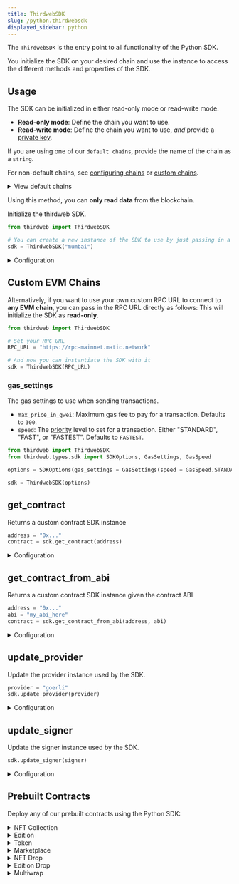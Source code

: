 ```yaml
---
title: ThirdwebSDK
slug: /python.thirdwebsdk
displayed_sidebar: python
---
```


The `ThirdwebSDK` is the entry point to all functionality of the Python SDK.

You initialize the SDK on your desired chain and use the instance to access the different methods and properties of the SDK.

## Usage

The SDK can be initialized in either read-only mode or read-write mode.

- **Read-only mode**: Define the chain you want to use.
- **Read-write mode**: Define the chain you want to use, _and_ provide a
  [private key](/sdk.thirdwebsdk.fromprivatekey).

If you are using one of our <code>default chains</code>, provide the name of the chain as a `string`.

For non-default chains, see [configuring chains](#chain-required) or [custom chains](#custom-evm-chains).

<details>
  <summary>View default chains</summary>
  <div>
    <ul>
      <li>
        <b>Ethereum</b>: <code>"ethereum"</code>
      </li>
      <li>
        <b>Goerli</b>: <code>"goerli"</code>
      </li>
      <li>
        <b>Rinkeby</b>: <code>"rinkeby"</code>
      </li>
      <li>
        <b>Polygon</b>: <code>"polygon"</code>
      </li>
      <li>
        <b>Mumbai</b>: <code>"mumbai"</code>
      </li>
      <li>
        <b>Arbitrum One</b>: <code>"arbitrum"</code>
      </li>
      <li>
        <b>Fantom Opera</b>: <code>"fantom"</code>
      </li>
      <li>
        <b>Localhost</b>: <code>"localhost"</code>
      </li>
    </ul>
  </div>
</details>

Using this method, you can **only read data** from the blockchain. 

Initialize the thirdweb SDK.

```python
from thirdweb import ThirdwebSDK

# You can create a new instance of the SDK to use by just passing in a network name
sdk = ThirdwebSDK("mumbai")
```

<details>
<summary>Configuration</summary>
<div>

#### provider

The web3 provider instance to use for getting on-chain data. Must be of type `str`.

#### signer (optional)

A `LocalAccount` object representing the signer to use for sending transactions

#### options (optional)

optional SDK configuration options. Must be an object of type `SDKOption`

```python
class SDKOptions(object):
    """
    Optional settings to configure the SDK
    :param read_only_settings: optional read-only RPC settings
    :param gas_settings: gas settings
    """

    read_only_settings: Optional[ReadOnlySettings] = None
    gas_settings: GasSettings = GasSettings()

class ReadOnlySettings(object):
    """
    The read-only RPC settings for the SDK.
    :param rpc_url: URL of the RPC
    :param chain_id: optional chain ID to use for the RPC
    """

    rpc_url: str = ""
    chain_id: Optional[ChainId] = None

class GasSettings(object):
    """
    The gas settings for the SDK.
    :param max_price_in_gwei: maximum gas price in gwei, defaults to 300
    :param speed: gas speed to use, defaults to "fastest"
    """

    max_price_in_gwei: int = 300
    speed: GasSpeed = GasSpeed.FASTEST

class GasSpeed(Enum):
    STANDARD = "standard"
    FAST = "fast"
    FASTEST = "fastest"
```

#### storage (optional)

The IPFS storage instance, a `LocalAccount` object, to use for storing data

</div>
</details>

## Custom EVM Chains

Alternatively, if you want to use your own custom RPC URL to connect to **any EVM chain**, you can pass in the RPC URL directly as follows:
This will initialize the SDK as **read-only**.

```python
from thirdweb import ThirdwebSDK

# Set your RPC_URL
RPC_URL = "https://rpc-mainnet.matic.network"

# And now you can instantiate the SDK with it
sdk = ThirdwebSDK(RPC_URL)
```

### gas_settings

The gas settings to use when sending transactions.

- `max_price_in_gwei`: Maximum gas fee to pay for a transaction. Defaults to `300`.
- `speed`: The [priority](https://www.youtube.com/watch?v=gsfJywNxpi4) level to set for a transaction.
  Either "STANDARD", "FAST", or "FASTEST". Defaults to `FASTEST`.


```python
from thirdweb import ThirdwebSDK 
from thirdweb.types.sdk import SDKOptions, GasSettings, GasSpeed

options = SDKOptions(gas_settings = GasSettings(speed = GasSpeed.STANDARD))

sdk = ThirdwebSDK(options)
```

## get_contract

Returns a custom contract SDK instance

```python
address = "0x..."
contract = sdk.get_contract(address)
```

<details>
<summary>Configuration</summary>
<div>

#### address

The address of the custom contract. Must be of type `str`

### Return Value

A `CustomContract` object representing the custom contract SDK instance

```python
class CustomContract(BaseContract[Any]):
    def __init__(
        self,
        provider: Web3,
        address: str,
        abi: str,
        storage: IpfsStorage,
        signer: Optional[LocalAccount] = None,
        options: SDKOptions = SDKOptions(),
    ):
```

</div>
</details>

## get_contract_from_abi

Returns a custom contract SDK instance given the contract ABI

```python
address = "0x..."
abi = "my_abi_here"
contract = sdk.get_contract_from_abi(address, abi)
```

<details>
<summary>Configuration</summary>
<div>

#### address

The address of the custom contract. Must be of type `str`.

#### abi

The abi of the custom contract. Must be of type `str`.

### Return Value

A `CustomContract` object representing the custom contract SDK instance

```python
class CustomContract(BaseContract[Any]):
    def __init__(
        self,
        provider: Web3,
        address: str,
        abi: str,
        storage: IpfsStorage,
        signer: Optional[LocalAccount] = None,
        options: SDKOptions = SDKOptions(),
    ):
```

</div>
</details>

## update_provider

Update the provider instance used by the SDK.

```python
provider = "goerli"
sdk.update_provider(provider)
```

<details>
<summary>Configuration</summary>
<div>

#### provider 

The web3 provider instance to use for getting on-chain data. Must be of type `str` and be one of the default chains.

</div>
</details>

## update_signer

Update the signer instance used by the SDK.

```python
sdk.update_signer(signer)
```

<details>
<summary>Configuration</summary>
<div>

#### signer

The new signer to use for sending transactions. Must be of type `LocalAccount`.

</div>
</details>

## Prebuilt Contracts 

Deploy any of our prebuilt contracts using the Python SDK:

<details>
  <summary>NFT Collection</summary>
  <div>

## get_nft_collection

Returns an NFT Collection contract SDK instance

```python
nft_collection_contract = sdk.get_nft_collection(address)  
```

#### address 

The address of the NFT Collection contract

### Return Value 

The NFT Collection contract SDK instance.

</div>
</details>

<details>
  <summary>Edition</summary>
  <div>

## get_edition

Returns an Edition contract SDK instance

```python
edition_contract = sdk.get_edition(address)  
```

#### address 

The address of the Edition contract

### Return Value 

The Edition contract SDK instance.

</div>
</details>

<details>
  <summary>Token</summary>
  <div>

## get_token

Returns a Token contract SDK instance

```python
token_contract = sdk.get_token(address)  
```

#### address 

The address of the Token contract

### Return Value 

The Token contract SDK instance.

</div>
</details>

<details>
  <summary>Marketplace</summary>
  <div>

## get_marketplace

Returns a Marketplace contract SDK instance

```python
marketplace_contract = sdk.get_marketplace(address)  
```

#### address 

The address of the Marketplace contract

### Return Value 

The Marketplace contract SDK instance.

</div>
</details>

<details>
  <summary>NFT Drop</summary>
  <div>

## get_nft_drop

Returns an NFT Drop contract SDK instance

```python
nft_drop_contract = sdk.get_nft_drop(address)  
```

#### address 

The address of the NFT Drop contract

### Return Value 

The NFT Drop contract SDK instance.

</div>
</details>

<details>
  <summary>Edition Drop</summary>
  <div>

## get_edition_drop

Returns an Edition Drop contract SDK instance

```python
edition_drop_contract = sdk.get_edition_drop(address)  
```

#### address 

The address of the Edition Drop contract

### Return Value 

The Edition Drop contract SDK instance.

</div>
</details>

<details>
  <summary>Multiwrap</summary>
  <div>

## get_edition

Returns an Multiwrap contract SDK instance

```python
multiwrap_contract = sdk.get_multiwrap(address)  
```

#### address 

The address of the Multiwrap contract

### Return Value 

The Multiwrap contract SDK instance.

</div>
</details>
